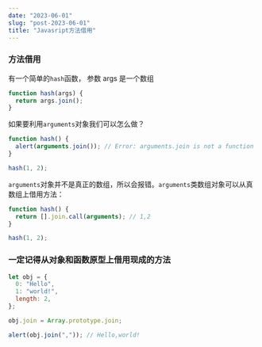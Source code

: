 ```yaml
---
date: "2023-06-01"
slug: "post-2023-06-01"
title: "Javasript方法借用"
---
```


### 方法借用

有一个简单的`hash`函数， 参数 args 是一个数组

```js
function hash(args) {
  return args.join();
}
```

如果要利用`arguments`对象我们可以怎么做？

```js
function hash() {
  alert(arguments.join()); // Error: arguments.join is not a function
}

hash(1, 2);
```

`arguments`对象并不是真正的数组，所以会报错。`arguments`类数组对象可以从真数组上借用方法：

```js
function hash() {
  return [].join.call(arguments); // 1,2
}

hash(1, 2);
```

### 一定记得从对象和函数原型上借用现成的方法

```js
let obj = {
  0: "Hello",
  1: "world!",
  length: 2,
};

obj.join = Array.prototype.join;

alert(obj.join(",")); // Hello,world!
```
